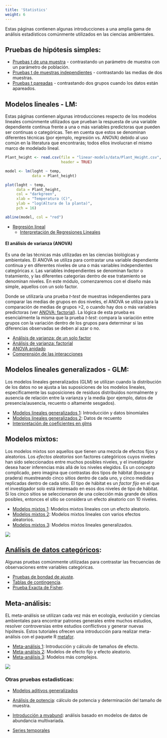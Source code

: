 ```yaml
---
title: 'Statistics'
weight: 6
---
```


Estas páginas contienen algunas introducciones a una amplia gama de análisis estadísticos comúnmente utilizados en las ciencias ambientales.

## Pruebas de hipótesis simples:

* [Pruebas t de una muestra](t-tests/one-sample-t-test) - contrastando un parámetro de muestra con un parámetro de población.
* [Pruebas t de muestras independientes](t-tests/two-sample-t-test) - contrastando las medias de dos muestras.
* [Pruebas t pareadas](t-tests/paired-t-test) - contrastando dos grupos cuando los datos están apareados.


## Modelos lineales - LM:

Estas páginas contienen algunas introducciones respecto de los modelos lineales comúnmente utilizados que prueban la respuesta de una variable dependiente continua frente a una o más variables predictoras que pueden ser continuas o categóricas. Ten en cuenta que estos se denominan diferentes técnicas (por ejemplo, regresión vs. ANOVA) debido al uso común en la literatura que encontrarás; todos ellos involucran el mismo marco de modelado lineal.


```r
Plant_height <- read.csv(file = "linear-models/data/Plant_Height.csv", 
                         header = TRUE)

model <- lm(loght ~ temp,
            data = Plant_height)

plot(loght ~ temp, 
     data = Plant_height, 
     col = "darkgreen", 
     xlab = "Temperatura (C)", 
     ylab = "log(Altura de la planta)",
     pch = 16)

abline(model, col = "red")
```

* [Regresión lineal](/linear-models/linear-regression/)
  * [Interpretación de Regresiones Lineales](/linear-models/linear-regression/interpret-lm-coeffs/)
  

#### El análisis de varianza (ANOVA) 

Es una de las técnicas más utilizadas en las ciencias biológicas y ambientales. El ANOVA se utiliza para contrastar una variable dependiente continua *y* en diferentes niveles de una o más variables independientes categóricas *x*. Las variables independientes se denominan factor o tratamiento, y las diferentes categorías dentro de ese tratamiento se denominan niveles. En este módulo, comenzaremos con el diseño más simple, aquellos con un solo factor.

Donde se utilizaría una prueba *t-test* de muestras independientes para comparar las medias de grupos en dos niveles, el ANOVA se utiliza para la comparación de medias de grupos >2, o cuando hay dos o más variables predictoras (ver [ANOVA: factorial](/statistics/linear-models/anova/anova-factorial)). La lógica de esta prueba es esencialmente la misma que la prueba *t-test*: compara la variación entre grupos con la variación dentro de los grupos para determinar si las diferencias observadas se deben al azar o no.
  
* [Análisis de varianza: de un solo factor](/anova/anova-single/)
* [Análisis de varianza: factorial](/anova/anova-factorial/)  
* [ANOVA anidado](/anova/anova-nested/)
* [Comprensión de las interacciones](/linear-model/interactions)


## Modelos lineales generalizados - GLM:

Los modelos lineales generalizados (GLM) se utilizan cuando la distribución de los datos no se ajusta a las suposiciones de los modelos lineales, específicamente las suposiciones de residuos distribuidos normalmente y ausencia de relación entre la varianza y la media (por ejemplo, datos de presencia/ausencia, recuento o altamente sesgados).

* [Modelos lineales generalizados 1](/glms/glm-1): Introducción y datos binomiales
* [Modelos lineales generalizados 2](/glms/glm-2): Datos de recuento
* [Interpretación de coeficientes en glms](/glms/interpret-glm-coeffs)



## Modelos mixtos:

Los modelos mixtos son aquellos que tienen una mezcla de efectos fijos y aleatorios. Los *efectos aleatorios* son factores categóricos cuyos niveles han sido seleccionados entre muchos posibles niveles, y el investigador desea hacer inferencias más allá de los niveles elegidos. Es un concepto complicado, pero imagina que contrastas dos tipos de hábitat (bosque y pradera) muestreando cinco sitios dentro de cada uno, y cinco medidas replicadas dentro de cada sitio. El tipo de hábitat es un *factor fijo* en el que el investigador solo está interesado en esos dos niveles de tipo de hábitat. Si los cinco sitios se seleccionaron de una colección más grande de sitios posibles, entonces el sitio se considera un efecto aleatorio con 10 niveles.

* [Modelos mixtos 1](mixed-models/mixed-model-1): Modelos mixtos lineales con un efecto aleatorio.
* [Modelos mixtos 2](mixed-models/mixed-model-2): Modelos mixtos lineales con varios efectos aleatorios.
* [Modelos mixtos 3](mixed-models/mixed-model-3): Modelos mixtos lineales generalizados.


![](mixed-models/Mixed_models_intro_image.jpg)

## [Análisis de datos categóricos](/statistics/categorical):

Algunas pruebas comúnmente utilizadas para contrastar las frecuencias de observaciones entre variables categóricas.

* [Pruebas de bondad de ajuste](/categorical/goodness-of-fit/).
* [Tablas de contingencia](/categorical/contingency-tables/).
* [Prueba Exacta de Fisher](/categorical/Fishers-exact/).


## Meta-análisis:

EL meta-análisis se utilizan cada vez más en ecología, evolución y ciencias ambientales para encontrar patrones generales entre muchos estudios, resolver controversias entre estudios conflictivos y generar nuevas hipótesis. Estos tutoriales ofrecen una introducción para realizar meta-análisis con el paquete R [metafor](http://www.metafor-project.org/doku.php).

* [Meta-análisis 1](meta-analysis/meta-analysis-1): Introducción y cálculo de tamaños de efecto.
* [Meta-análisis 2](meta-analysis/meta-analysis-2): Modelos de efecto fijo y efecto aleatorio.
* [Meta-análisis 3](meta-analysis/meta-analysis-3): Modelos más complejos.

![](meta-analysis/images/4666102_orig.jpg)

### Otras pruebas estadisticas:

 * [Modelos aditivos generalizados](/statistics/gams/)
 * [Análisis de potencia](/statistics/power-analysis): cálculo de potencia y determinación del tamaño de muestra.

 * [Introducción a mvabund](/statistics/mvabund): análisis basado en modelos de datos de abundancia multivariada.
 * [Series temporales](/statistics/time-series)


